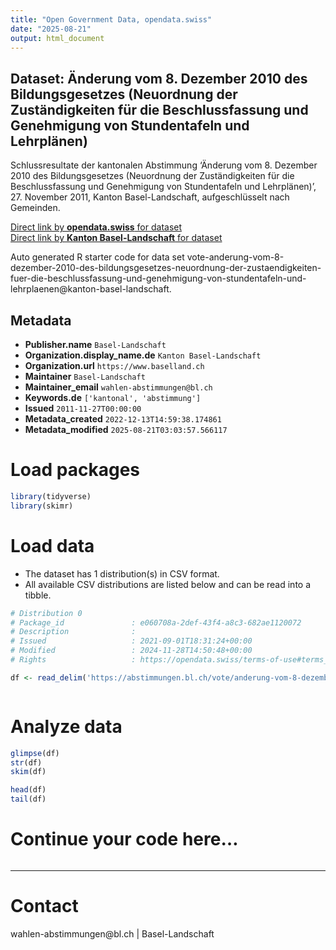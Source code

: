 ```yaml
---
title: "Open Government Data, opendata.swiss"
date: "2025-08-21"
output: html_document
---
```


## Dataset: Änderung vom 8. Dezember 2010 des Bildungsgesetzes (Neuordnung der Zuständigkeiten für die Beschlussfassung und Genehmigung von Stundentafeln und Lehrplänen)

Schlussresultate der kantonalen Abstimmung 'Änderung vom 8. Dezember 2010 des Bildungsgesetzes (Neuordnung der Zuständigkeiten für die Beschlussfassung und Genehmigung von Stundentafeln und Lehrplänen)', 27. November 2011, Kanton Basel-Landschaft, aufgeschlüsselt nach Gemeinden.

[Direct link by **opendata.swiss** for dataset](https://opendata.swiss/de/dataset/anderung-vom-8-dezember-2010-des-bildungsgesetzes-neuordnung-der-zustandigkeiten-fur-die-beschl)<br>
[Direct link by **Kanton Basel-Landschaft** for dataset](https://abstimmungen.bl.ch/vote/anderung-vom-8-dezember-2010-des-bildungsgesetzes-neuordnung-der-zustaendigkeiten-fuer-die-beschlussfassung-und-genehmigung-von-stundentafeln-und-lehrplaenen/data)

Auto generated R starter code for data set vote-anderung-vom-8-dezember-2010-des-bildungsgesetzes-neuordnung-der-zustaendigkeiten-fuer-die-beschlussfassung-und-genehmigung-von-stundentafeln-und-lehrplaenen@kanton-basel-landschaft.

## Metadata

- **Publisher.name** `Basel-Landschaft`
- **Organization.display_name.de** `Kanton Basel-Landschaft`
- **Organization.url** `https://www.baselland.ch`
- **Maintainer** `Basel-Landschaft`
- **Maintainer_email** `wahlen-abstimmungen@bl.ch`
- **Keywords.de** `['kantonal', 'abstimmung']`
- **Issued** `2011-11-27T00:00:00`
- **Metadata_created** `2022-12-13T14:59:38.174861`
- **Metadata_modified** `2025-08-21T03:03:57.566117`


# Load packages

```r

library(tidyverse)
library(skimr)

```

# Load data

-   The dataset has 1 distribution(s) in CSV format.
-   All available CSV distributions are listed below and can be read into a tibble.

```r

# Distribution 0
# Package_id               : e060708a-2def-43f4-a8c3-682ae1120072
# Description              : 
# Issued                   : 2021-09-01T18:31:24+00:00
# Modified                 : 2024-11-28T14:50:48+00:00
# Rights                   : https://opendata.swiss/terms-of-use#terms_by

df <- read_delim('https://abstimmungen.bl.ch/vote/anderung-vom-8-dezember-2010-des-bildungsgesetzes-neuordnung-der-zustaendigkeiten-fuer-die-beschlussfassung-und-genehmigung-von-stundentafeln-und-lehrplaenen/data-csv')



```

# Analyze data

```r

glimpse(df)
str(df)
skim(df)

head(df)
tail(df)

```

# Continue your code here...

```r

```

------------------------------------------------------------------------

# Contact

wahlen-abstimmungen@bl.ch | Basel-Landschaft
